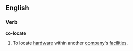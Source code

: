 ==English==
===Verb===
'''co-locate'''
# To locate [[hardware]] within another [[company]]'s [[facilities]].